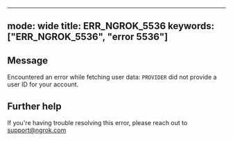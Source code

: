 
---
mode: wide
title: ERR_NGROK_5536
keywords: ["ERR_NGROK_5536", "error 5536"]
---

## Message
Encountered an error while fetching user data: `PROVIDER` did not provide a user ID for your account.




## Further help
If you're having trouble resolving this error, please reach out to [support@ngrok.com](mailto:support@ngrok.com?subject=Help%20with%20ERR_NGROK_5536)

